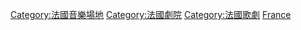 {{Commons category|Opera houses in France}}

[[Category:法國音樂場地|Category:法國音樂場地]]
[[Category:法國劇院|Category:法國劇院]]
[[Category:法國歌劇|Category:法國歌劇]]
[[Category:各國歌劇院|France]]